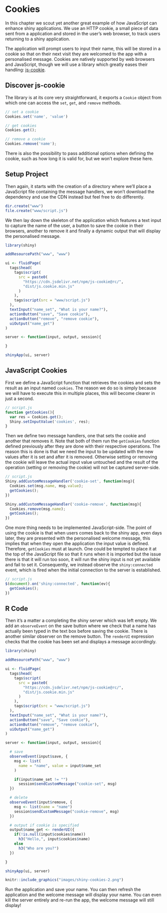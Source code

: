 # Cookies {#shiny-cookies}

In this chapter we scout yet another great example of how JavaScript can enhance shiny applications. We use an HTTP cookie, a small piece of data sent from a application and stored in the user's web browser, to track users returning to a shiny application.

The application will prompt users to input their name, this will be stored in a cookie so that on their next visit they are welcomed to the app with a personalised message. Cookies are natively supported by web browsers and JavaScript, though we will use a library which greatly eases their handling: [js-cookie](https://github.com/js-cookie/js-cookie).

## Discover js-cookie {#shiny-cookies-discover}

The library is at its core very straightforward, it exports a `Cookie` object from which one can access the `set`, `get`, and `remove` methods. 

```js
// set a cookie
Cookies.set('name', 'value')

// get cookies
Cookies.get();

// remove a cookie
Cookies.remove('name');
```

There is also the possibility to pass additional options when defining the cookie, such as how long it is valid for, but we won't explore these here.

## Setup Project {#shiny-cookies-setup}

Then again, it starts with the creation of a directory where we'll place a JavaScript file containing the message handlers, we won't download the dependency and use the CDN instead but feel free to do differently.

```r
dir.create("www")
file.create("www/script.js")
```

We then lay down the skeleton of the application which features a text input to capture the name of the user, a button to save the cookie in their browsers, another to remove it and finally a dynamic output that will display the personalised message.

```r
library(shiny)

addResourcePath("www", "www")

ui <- fluidPage(
  tags$head(
    tags$script(
      src = paste0(
        "https://cdn.jsdelivr.net/npm/js-cookie@rc/",
        "dist/js.cookie.min.js"
      )
    ),
    tags$script(src = "www/script.js")
  ),
  textInput("name_set", "What is your name?"),
  actionButton("save", "Save cookie"),
  actionButton("remove", "remove cookie"),
  uiOutput("name_get")
)

server <- function(input, output, session){

}

shinyApp(ui, server)
```

## JavaScript Cookies {#shiny-cookies-javascript}

First we define a JavaScript function that retrieves the cookies and sets the result as an input named `cookies`. The reason we do so is simply because we will have to execute this in multiple places, this will become clearer in just a second.

```js
// script.js
function getCookies(){
  var res = Cookies.get();
  Shiny.setInputValue('cookies', res);
}
```

Then we define two message handlers, one that sets the cookie and another that removes it. Note that both of them run the `getCookies` function defined previously after they are done with their respective operations. The reason this is done is that we need the input to be updated with the new values after it is set and after it is removed. Otherwise setting or removing the cookie will leave the actual input value untouched and the result of the operation (setting or removing the cookie) will not be captured server-side.

```js
// script.js
Shiny.addCustomMessageHandler('cookie-set', function(msg){
  Cookies.set(msg.name, msg.value);
  getCookies();
})

Shiny.addCustomMessageHandler('cookie-remove', function(msg){
  Cookies.remove(msg.name);
  getCookies();
})
```

One more thing needs to be implemented JavaScript-side. The point of using the cookie is that when users comes back to the shiny app, even days later, they are presented with the personalised welcome message, this implies that when they open the application the input value is defined. Therefore, `getCookies` must at launch. One could be tempted to place it at the top of the JavaScript file so that it runs when it is imported but the issue there is that it will run too soon, it will run the shiny input is not yet available and fail to set it. Consequently, we instead observe the `shiny:connected` event, which is fired when the initial connection to the server is established.

```js
// script.js
$(document).on('shiny:connected', function(ev){
  getCookies();
})
```

## R Code {#shiny-cookies-r-code}

Then it's a matter a completing the shiny server which was left empty. We add an `observeEvent` on the save button where we check that a name has actually been typed in the text box before saving the cookie. There is another similar observer on the remove button. The `renderUI` expression checks that the cookie has been set and displays a message accordingly.

```r
library(shiny)

addResourcePath("www", "www")

ui <- fluidPage(
  tags$head(
    tags$script(
      src = paste0(
        "https://cdn.jsdelivr.net/npm/js-cookie@rc/",
        "dist/js.cookie.min.js"
      )
    ),
    tags$script(src = "www/script.js")
  ),
  textInput("name_set", "What is your name?"),
  actionButton("save", "Save cookie"),
  actionButton("remove", "remove cookie"),
  uiOutput("name_get")
)

server <- function(input, output, session){

  # save
  observeEvent(input$save, {
    msg <- list(
      name = "name", value = input$name_set
    )

    if(input$name_set != "")
      session$sendCustomMessage("cookie-set", msg)
  })

  # delete
  observeEvent(input$remove, {
    msg <- list(name = "name")
    session$sendCustomMessage("cookie-remove", msg)
  })

  # output if cookie is specified
  output$name_get <- renderUI({
    if(!is.null(input$cookies$name))
      h3("Hello,", input$cookies$name)
    else
      h3("Who are you?")
  })

}

shinyApp(ui, server)
```

```r
knitr::include_graphics("images/shiny-cookies-2.png")
```

Run the application and save your name. You can then refresh the application and the welcome message will display your name. You can even kill the server entirely and re-run the app, the welcome message will still display!


